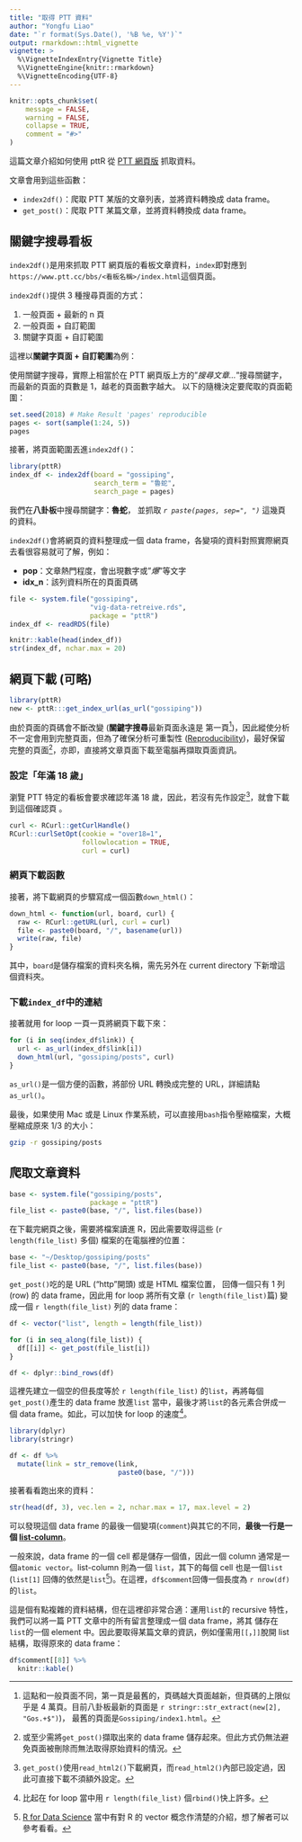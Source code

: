 ```yaml
---
title: "取得 PTT 資料"
author: "Yongfu Liao"
date: "`r format(Sys.Date(), '%B %e, %Y')`"
output: rmarkdown::html_vignette
vignette: >
  %\VignetteIndexEntry{Vignette Title}
  %\VignetteEngine{knitr::rmarkdown}
  %\VignetteEncoding{UTF-8}
---
```


```r
knitr::opts_chunk$set(
	message = FALSE,
	warning = FALSE,
	collapse = TRUE,
	comment = "#>"
)
```

這篇文章介紹如何使用 pttR 從 [PTT 網頁版](https://www.ptt.cc/bbs/index.html) 抓取資料。

文章會用到這些函數：

- `index2df()`：爬取 PTT 某版的文章列表，並將資料轉換成 data frame。
- `get_post()`：爬取 PTT 某篇文章，並將資料轉換成 data frame。




## 關鍵字搜尋看板{#search}

`index2df()`是用來抓取 PTT 網頁版的看板文章資料，`index`即對應到`https://www.ptt.cc/bbs/<看板名稱>/index.html`這個頁面。

`index2df()`提供 3 種搜尋頁面的方式：

1. 一般頁面 + 最新的 n 頁
1. 一般頁面 + 自訂範圍
1. 關鍵字頁面 + 自訂範圍

這裡以**關鍵字頁面 + 自訂範圍**為例：


使用關鍵字搜尋，實際上相當於在 PTT 網頁版上方的"*搜尋文章...*"搜尋關鍵字，而最新的頁面的頁數是 1，越老的頁面數字越大。
以下的隨機決定要爬取的頁面範圍：
```r
set.seed(2018) # Make Result 'pages' reproducible
pages <- sort(sample(1:24, 5))
pages
```

接著，將頁面範圍丟進`index2df()`：
```r
library(pttR)
index_df <- index2df(board = "gossiping",
                     search_term = "魯蛇",
                     search_page = pages)
```
我們在**八卦板**中搜尋關鍵字：**魯蛇**，
並抓取 *`r paste(pages, sep=", ")`* 這幾頁的資料。


`index2df()`會將網頁的資料整理成一個 data frame，各變項的資料對照實際網頁去看很容易就可了解，例如：

- **pop**：文章熱門程度，會出現數字或"*爆*"等文字
- **idx_n**：該列資料所在的頁面頁碼

```r
file <- system.file("gossiping",
                    "vig-data-retreive.rds",
                    package = "pttR")
index_df <- readRDS(file)
```

```r
knitr::kable(head(index_df))
str(index_df, nchar.max = 20)
```




## 網頁下載 (可略){#download}

```r
library(pttR)
new <- pttR:::get_index_url(as_url("gossiping"))
```

由於頁面的頁碼會不斷改變 (**關鍵字搜尋**最新頁面永遠是 第一頁[^newest])，因此縱使分析不一定會用到完整頁面，但為了確保分析可重製性 ([Reproducibility](https://en.wikipedia.org/wiki/Reproducibility))，最好保留完整的頁面[^reproduce]，亦即，直接將文章頁面下載至電腦再擷取頁面資訊。




### 設定「年滿 18 歲」

瀏覽 PTT 特定的看板會要求確認年滿 18 歲，因此，若沒有先作設定[^rhtml2]，就會下載到這個確認頁 。


```r
curl <- RCurl::getCurlHandle()
RCurl::curlSetOpt(cookie = "over18=1",
                  followlocation = TRUE,
                  curl = curl)
```

### 網頁下載函數

接著，將下載網頁的步驟寫成一個函數`down_html()`：
```r
down_html <- function(url, board, curl) {
  raw <- RCurl::getURL(url, curl = curl)
  file <- paste0(board, "/", basename(url))
  write(raw, file)
}
```
其中，`board`是儲存檔案的資料夾名稱，需先另外在 current directory 下新增這個資料夾。


### 下載`index_df`中的連結

接著就用 for loop 一頁一頁將網頁下載下來：
```r
for (i in seq(index_df$link)) {
  url <- as_url(index_df$link[i])
  down_html(url, "gossiping/posts", curl)
}
```
`as_url()`是一個方便的函數，將部份 URL 轉換成完整的 URL，詳細請點`as_url()`。

最後，如果使用 Mac 或是 Linux 作業系統，可以直接用`bash`指令壓縮檔案，大概壓縮成原來 1/3 的大小：
```bash
gzip -r gossiping/posts
```

## 爬取文章資料


```r
base <- system.file("gossiping/posts",
                    package = "pttR")
file_list <- paste0(base, "/", list.files(base))
```

在下載完網頁之後，需要將檔案讀進 R，因此需要取得這些
(`r length(file_list)` 多個) 檔案的在電腦裡的位置：
```r
base <- "~/Desktop/gossiping/posts"
file_list <- paste0(base, "/", list.files(base))
```

`get_post()`吃的是 URL ("http"開頭) 或是 HTML 檔案位置，
回傳一個只有 1 列(row) 的 data frame，因此用 for loop 將所有文章 (`r length(file_list)`篇) 變成一個 `r length(file_list)` 列的 data frame：
```r
df <- vector("list", length = length(file_list))

for (i in seq_along(file_list)) {
  df[[i]] <- get_post(file_list[i])
}

df <- dplyr::bind_rows(df)
```
這裡先建立一個空的但長度等於 `r length(file_list)`
的`list`，再將每個`get_post()`產生的 data frame 放進`list` 當中，最後才將`list`的各元素合併成一個 data frame。如此，可以加快 for loop 的速度[^loop]。


```r
library(dplyr)
library(stringr)

df <- df %>%
  mutate(link = str_remove(link,
                           paste0(base, "/")))
```

接著看看跑出來的資料：
```r
str(head(df, 3), vec.len = 2, nchar.max = 17, max.level = 2)
```
可以發現這個 data frame 的最後一個變項(`comment`)與其它的不同，**最後一行是一個 [list-column](https://jennybc.github.io/purrr-tutorial/ls13_list-columns.html)**。

一般來說，data frame 的一個 cell 都是儲存一個值，因此一個 column 通常是一個`atomic vector`。list-column 則為一個 `list`，其下的每個 cell 也是一個`list` (`list[1]` 回傳的依然是`list`[^tutor])。在這裡，`df$comment`回傳一個長度為 `r nrow(df)` 的`list`。

這是個有點複雜的資料結構，但在這裡卻非常合適：運用`list`的 recursive 特性，我們可以將一篇 PTT 文章中的所有留言整理成一個 data frame，將其 儲存在`list`的一個 element 中。因此要取得某篇文章的資訊，例如僅需用`[[`，`]]`脫開 list 結構，取得原來的 data frame：
```r
df$comment[[8]] %>%
  knitr::kable()
```



<!-- Comments -->

[^newest]: 這點和一般頁面不同，第一頁是最舊的，頁碼越大頁面越新，但頁碼的上限似乎是 4 萬頁。目前八卦板最新的頁面是
``r stringr::str_extract(new[2], "Gos.+$")``)，
最舊的頁面是`Gossiping/index1.html`。

[^reproduce]: 或至少需將`get_post()`擷取出來的 data frame 儲存起來。但此方式仍無法避免頁面被刪除而無法取得原始資料的情況。

[^rhtml2]: `get_post()`使用`read_html2()`下載網頁，而`read_html2()`內部已設定過，因此可直接下載不須額外設定。

[^loop]: 比起在 for loop 當中用 `r length(file_list)` 個`rbind()`快上許多。

[^tutor]: [R for Data Science](http://r4ds.had.co.nz/vectors.html) 當中有對 R 的 vector 概念作清楚的介紹，想了解者可以參考看看。
